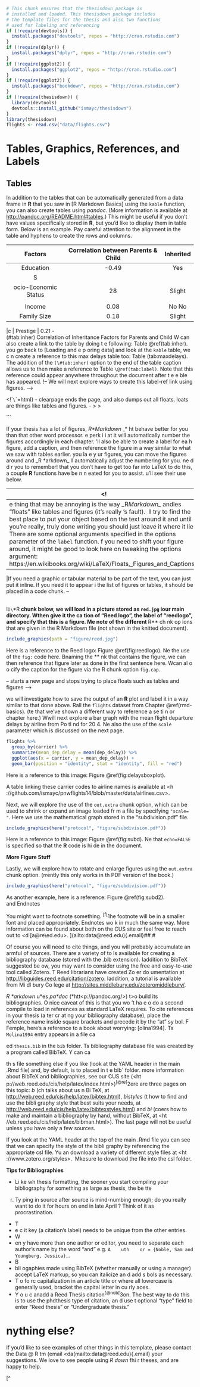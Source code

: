 ```r
# This chunk ensures that the thesisdown package is
# installed and loaded. This thesisdown package includes
# the template files for the thesis and also two functions
# used for labeling and referencing
if (!require(devtools)) {
  install.packages("devtools", repos = "http://cran.rstudio.com")
}
if (!require(dplyr)) {
  install.packages("dplyr", repos = "http://cran.rstudio.com")
}
if (!require(ggplot2)) {
  install.packages("ggplot2", repos = "http://cran.rstudio.com")
}
if (!require(ggplot2)) {
  install.packages("bookdown", repos = "http://cran.rstudio.com")
}
if (!require(thesisdown)) {
  library(devtools)
  devtools::install_github("ismayc/thesisdown")
}
library(thesisdown)
flights <- read.csv("data/flights.csv")
```

# Tables, Graphics, References, and Labels {#ref-labels}

## Tables

In addition to the tables that can be automatically generated from a data frame in **R** that you saw in [R Markdown
Basics] using the `kable` function, you can also create tables using *pandoc*. (More information is available at
<http://pandoc.org/README.html#tables>.) This might be useful if you don't have values specifically stored in **R**, but
you'd like to display them in table form. Below is an example. Pay careful attention to the alignment in the table and
hyphens to create the rows and columns.

|       Factors        | Correlation between Parents & Child | Inherited |
|:--------------------:|:-----------------------------------:|:---------:|
|      Education       |                -0.49                |    Yes    |
|          S           |                                     |           |
| ocio-Economic Status |                 28                  |  Slight   |
|                      |                                     |           |
|        Income        |                0.08                 |   No No   |
|     Family Size      |                0.18                 |  Slight

|c
\| \cupational Prestige   \| 0.21 \light
-   \
(\#tab:inher) Correlation of Inheritance Factors for Parents and Child
W can also create a link to the table by doing t
e following: Table \@ref(tab:inher).   you go back to [Loading and e
p oring data] and look at the `kable` table, we c
n create a reference to this max delays table too: Table \ref(tab:maxdelays). The addition of the `(\#tab:inher)` option to the end of the table caption allows us to then make a
reference to Table `\@ref(tab:label)`. Note that this reference could appear anywhere throughout the document after t
e e
ble has appeared.  !-- We will next explore ways to create this label-ref link using figures. -->

\clearpage

<!\``\`\`\=html}
-  clearpage ends the page, and also dumps out all floats.
 loats are things like tables and figures. -
 >
\>

\`\`\`\Figures

If your thesis has a lot of figures, _R\*Markdown_ \_* ht behave better for you than that other word processor.  e perk i
i at it will automatically number the figures accordingly in each chapter.  'll also be able to create a label for ea
h figure, add a caption, and then reference the figure in a way similar to what we saw with tables earlier.   you la
e  y
ur figures, you can move the figures around and _R\ *arkdown_ \w*ll automatically adjust the numbering for you.   ne
d d
r you to remember!   that you don't have to get too far into LaTeX to do this, a couple **R** functions have be
n n
eated for you to assist.  u'll see their use below.

<!| \<!-\`\`\`{=html}                                                                                                                                                                                                                                                                                                                                                                                                                                                                                                                                                                 |
|-----------------------------------------------------------------------------------------------------------------------------------------------------------------------------------------------------------------------------------------------------------------------------------------------------------------------------------------------------------------------------------------------------------------------------------------------------------------------------------------------------------------------------------------------------------------------------------|
| e thing that may be annoying is the way _R*Markdown_ *andles "floats" like tables and figures (it's really \LaTeX's fault). \LaTeX\ ll try to find the best place to put your object based on the text around it and until you're really, truly done writing you should just leave it where it lies. There are some optional arguments specified in the options parameter of the `label` function.  f you need to shift your figure around, it might be good to look here on tweaking the options argument:  https://en.wikibooks.org/wiki/LaTeX/Floats,_Figures_and_Captions>

 |If you need a graphic or tabular material to be part of the text, you can just put it inline. If you need it to appear i
 the list of figures or tables, it should be placed in a code chunk.
--

\
I`I\`\th **R** chunk below, we will load in a picture stored as `red.jpg` i\n our main directory.  Wthen give it the ca
tion of "Reed logo", the label of "reedlogo", and specify that this is a figure.  Me note of the different **R** ch
nk op
ions that are given in the R Markdown file (not shown in the knitted document).

```r
include_graphics(path = "figure/reed.jpg")
```

Here is a reference to the Reed logo: Figure \@ref(fig:reedlogo).  Ne the use of the `fig:` code here.  Bnaming the **
nk that contains the figure, we can then reference that figure later as done in the first sentence here.  Wcan al
o  o
cify the caption for the figure via the R chunk option `fig.cap`.

\clearpage

-- starts a new page and stops trying to place floats such as tables and figures -->

\Below we will investigate how to save the output of an **R** plot and label it in a way similar to that done above.  Rall the `flights` dataset from Chapter \@ref(rmd-basics).  (te that we've shown a different way to reference a se
ti n or
chapter here.)  Wwill next explore a bar graph with the mean flight departure delays by airline from Po
tl nd for 20
4.  Ne also the use of the `scale` parameter which is discussed on the next page.

```r
flights %>%
  group_by(carrier) %>%
  summarize(mean_dep_delay = mean(dep_delay)) %>%
  ggplot(aes(x = carrier, y = mean_dep_delay)) +
  geom_bar(position = "identity", stat = "identity", fill = "red")
```

Here is a reference to this image: Figure \@ref(fig:delaysboxplot).

A table linking these carrier codes to airline names is available at <h
\tps://github.com/ismayc/pnwflights14/blob/master/data/airlines.csv>.
\
\clearpage

Next, we will explore the use of the `out.extra` chunk option, which can be used to shrink or expand an image loaded fr
m a file by specifying `"scale= "`. Here we use the mathematical graph stored in the "subdivision.pdf" file.

```r
include_graphics(here("protocol", "figure/subdivision.pdf"))
```

Here is a reference to this image: Figure \@ref(fig:subd).  Ne that `echo=FALSE` is specified so that the **R** code is hi
de  in the document.

**More Figure Stuff**

Lastly, we will explore how to rotate and enlarge figures using the `out.extra` chunk option.  (rrently this only works in
th  PDF version of the book.)

```r
include_graphics(here("protocol", "figure/subdivision.pdf"))
```

As another example, here is a reference: Figure \@ref(fig:subd2).
\
\ootnotes and Endnotes

You might want to footnote something. ^[f[^1he footnote will be in a smaller font and placed appropriately. Endnotes wo
k in much the same way. More information can be found about both on the CUS site or feel free to reach out to <d
\[a@re\\ed.edu>.
\](ailto:data@reed.edu){.email}## \#\ibliographies

Of course you will need to cite things, and you will probably accumulate an armful of sources. There are a variety of to
ls available for creating a bibliography database (stored with the .bib extension).  Iaddition to BibTeX suggested be
ow, you may want to consider using the free and easy-to-use tool called Zotero.  T Reed librarians have created Zo
er  do
umentation at <http://libguides.reed.edu/citation/zotero>.  Iaddition, a tutorial is available from Mi
dl bury Co
lege at <http://sites.middlebury.edu/zoteromiddlebury/>.

_R \*arkdown_ u\*es _pa\*doc_ (\*htt<p://pandoc.org/>) t\>o build its bibliographies.  O nice caveat of this is that you wo
't ha
e  o do a second compile to load in references as standard LaTeX requires. To cite references in your thesis (a
ter cr
at ng your bibliography database), place the reference name inside square brackets and precede it by the "at" sy
bol.  F
Femple, here's a reference to a book about worrying:  [olina1994].  Ts `Molina1994` entry appears in a file ca

ed `thesis.bib` in the `bib` folder.  Ts bibliography database file was created by a program called BibTeX.  Y can ca

th s file something else if you like (look at the YAML header in the main .Rmd file) and, by default, is to placed in
t
e  bib` folder.
 more information about BibTeX and bibliographies, see our CUS site (<ht\
p://web.reed.edu/cis/help/latex/index.html>)^\[@re[^2ere are three pages on this topic:  _b\b*x_ (\wh*ch talks about us
n
Bi TeX, at <http://web.reed.edu/cis/help/latex/bibtex.html>), _bi\bte*styles_ (\abo*t how to find and use the bibli
graphy style that best suits your needs, at <http://web.reed.edu/cis/help/latex/bibtexstyles.html>) and _bi\bma*_ (\whi*
 coers how to make and maintain a bibliography by hand, without BibTeX, at <ht\tp
 //eb.reed.edu/cis/help/latex/bibman.html>).\ The last page will not be useful unless you have only a few sources.

If you look at the YAML header at the top of the main .Rmd file you can see that we can specify the style of the bibli
graphy by referencing the appropriate csl file.  Yu an download a variety of different style files at <ht\tp
://www.zotero.org/styles>. \ Mkesure to download the file into the csl folder.

**Tips for Bibliographies**

- Li  ke   wh thesis formatting, the sooner you start compiling your bibliography for something as large as thesis, the be
   tte

 r. Ty ping in source after source is mind-numbing enough; do you really want to do it for hours on end in late April
        ? Think of it as procrastination.
- T
-  e c  it key (a citation's label) needs to be unique from the other entries.
- W
-  en   y have more than one author or editor, you need to separate each author's name by the word "and" e.g. `A
   uth
   or = {Noble, Sam and Youngberg, Jessica},`.
- B
-  bli  ogaphies made using BibTeX (whether manually or using a manager) accept LaTeX markup, so you can italicize an
   d add s
  bols as necessary.
- T
o   fo  rc capitalization in an article title or where all lowercase is generally used, bracket the capital letter in cu
   rly
  aces.
- Y
o  u c  anadd a Reed Thesis citation^[@nob[^3on. The best way to do this is to use the phdthesis type of citation, an
   d use t
   optional "type" field to enter "Reed thesis" or "Undergraduate thesis."

# nything else?

If you'd like to see examples of other things in this template, please contact the Data @ R\eed\ tm (email <da\ta
[eed.\edu>) \wit](mailto:data@reed.edu){.email} your suggestions. We love to see people using _R \Mar*down_ f\or *hi r
theses, and are happy to help.

[^

